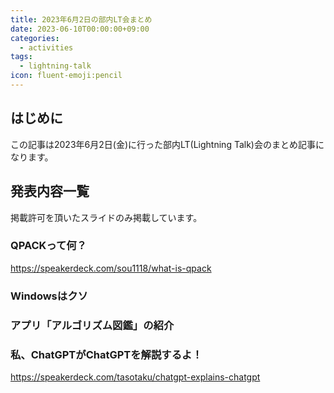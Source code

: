 ```yaml
---
title: 2023年6月2日の部内LT会まとめ
date: 2023-06-10T00:00:00+09:00
categories:
  - activities
tags:
  - lightning-talk
icon: fluent-emoji:pencil
---
```


## はじめに

この記事は2023年6月2日(金)に行った部内LT(Lightning Talk)会のまとめ記事になります。

## 発表内容一覧

掲載許可を頂いたスライドのみ掲載しています。

### QPACKって何？

https://speakerdeck.com/sou1118/what-is-qpack

### Windowsはクソ

### アプリ「アルゴリズム図鑑」の紹介

### 私、ChatGPTがChatGPTを解説するよ！

https://speakerdeck.com/tasotaku/chatgpt-explains-chatgpt
